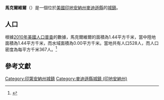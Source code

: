{{noteTA
|G1=USState
|G2=地名
|G3=Unit
}}
{{Infobox settlement
|name            = 馬克爾維爾
|native_name = Markleville
|settlement_type          = [[鎮|城鎮]]
|image_skyline            = Markleville, Indiana.jpg
|imagesize                = 250px
|image_map                = Madison County Indiana Incorporated and Unincorporated areas Markleville Highlighted 1847178.svg
|mapsize                  = 250px
|subdivision_type         = [[世界政區索引|國家]]
|subdivision_type1        = [[美国州份|州份]]
|subdivision_type2        = [[印地安納州行政區劃|縣]]
|subdivision_name         = [[美国|美国]]
|subdivision_name1        = [[印地安納州|印地安納州]]
|subdivision_name2        = [[麥迪遜縣_(印地安納州)|麥迪遜縣]]
|elevation_ft             = 951
|elevation_m              = 290
|timezone                 = [[北美东部时区|CST]]
|area_total_km2           = 1.44
|area_land_km2            = 1.44
|area_water_km2           = 0.00
|area_total_sq_mi         = 
|area_land_sq_mi          = 
|area_water_sq_mi         = 
|population_as_of         = [[2010年美國人口普查|2010]]
|population_footnotes     = 
|population_total         = 528
|population_density_km2   = auto
|population_density_sq_mi = auto
|utc_offset               = -5
|coordinates              = {{coord|39|58|46|N|85|37|02|W|display=inline,title}}
| coor_pinpoint           = 
| coordinates_footnotes   = 
|timezone_DST             = EDT
|utc_offset_DST           = -4
|postal_code_type         = [[美國郵區編號|郵區編號]]
|postal_code              = 46056
|area_code                = {{link-en|电话区号765|Area code 765|765}}
|blank_name = [[地名信息系统|GNIS ID]]
|blank_info = 438628<ref name="GNIS">{{cite gnis|438628|Markleville}}</ref>
}}
'''馬克爾維爾'''（{{lang-en|Markleville}}）是一個位於[[美國|美國]][[印地安納州|印地安納州]][[麥迪遜縣_(印地安納州)|麥迪遜縣]]的[[鎮|城鎮]]。

== 人口 ==
根據[[2010年美國人口普查|2010年美國人口普查]]的數據，馬克爾維爾的面積為1.44平方千米，當中陸地面積為1.44平方千米，而水域面積為0.00平方千米。當地共有人口528人，而人口密度為每平方千米367人。<ref name="GR8">{{cite web|url=http://factfinder2.census.gov|publisher=[[美国人口调查局|美国人口调查局]]|accessdate=2011-05-14|title=American FactFinder|archive-date=2011-07-26|archive-url=https://web.archive.org/web/20110726025515/http://factfinder2.census.gov/|dead-url=no}}</ref>

== 參考文獻 ==
{{reflist}}
{{麥迪遜縣 (印地安納州)}}
{{Indiana-geo-stub}}
{{DEFAULTSORT:Markleville, Indiana}}
[[Category:印第安納州城鎮|Category:印第安納州城鎮]]
[[Category:麥迪遜縣城鎮_(印地安納州)|Category:麥迪遜縣城鎮 (印地安納州)]]
